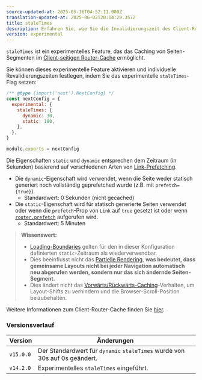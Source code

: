 ```yaml
---
source-updated-at: 2025-05-16T04:52:11.000Z
translation-updated-at: 2025-06-02T20:14:29.357Z
title: staleTimes
description: Erfahren Sie, wie Sie die Invalidierungszeit des Client-Router-Caches überschreiben können.
version: experimental
---
```


`staleTimes` ist ein experimentelles Feature, das das Caching von Seiten-Segmenten im [Client-seitigen Router-Cache](/docs/app/deep-dive/caching#client-side-router-cache) ermöglicht.

Sie können dieses experimentelle Feature aktivieren und individuelle Revalidierungszeiten festlegen, indem Sie das experimentelle `staleTimes`-Flag setzen:

```js filename="next.config.js"
/** @type {import('next').NextConfig} */
const nextConfig = {
  experimental: {
    staleTimes: {
      dynamic: 30,
      static: 180,
    },
  },
}

module.exports = nextConfig
```

Die Eigenschaften `static` und `dynamic` entsprechen dem Zeitraum (in Sekunden) basierend auf verschiedenen Arten von [Link-Prefetching](/docs/app/api-reference/components/link#prefetch).

- Die `dynamic`-Eigenschaft wird verwendet, wenn die Seite weder statisch generiert noch vollständig geprefetched wurde (z.B. mit `prefetch={true}`).
  - Standardwert: 0 Sekunden (nicht gecached)
- Die `static`-Eigenschaft wird für statisch generierte Seiten verwendet oder wenn die `prefetch`-Prop von `Link` auf `true` gesetzt ist oder wenn [`router.prefetch`](/docs/app/deep-dive/caching#routerprefetch) aufgerufen wird.
  - Standardwert: 5 Minuten

> **Wissenswert:**
>
> - [Loading-Boundaries](/docs/app/api-reference/file-conventions/loading) gelten für den in dieser Konfiguration definierten `static`-Zeitraum als wiederverwendbar.
> - Dies beeinflusst nicht das [Partielle Rendering](/docs/app/building-your-application/routing/linking-and-navigating#4-partial-rendering), **was bedeutet, dass gemeinsame Layouts nicht bei jeder Navigation automatisch neu abgerufen werden, sondern nur das sich ändernde Seiten-Segment.**
> - Dies ändert nicht das [Vorwärts/Rückwärts-Caching](/docs/app/deep-dive/caching#client-side-router-cache)-Verhalten, um Layout-Shifts zu verhindern und die Browser-Scroll-Position beizubehalten.

Weitere Informationen zum Client-Router-Cache finden Sie [hier](/docs/app/deep-dive/caching#client-side-router-cache).

### Versionsverlauf

| Version   | Änderungen                                                 |
| --------- | ---------------------------------------------------------- |
| `v15.0.0` | Der Standardwert für `dynamic` `staleTimes` wurde von 30s auf 0s geändert. |
| `v14.2.0` | Experimentelles `staleTimes` eingeführt.                   |